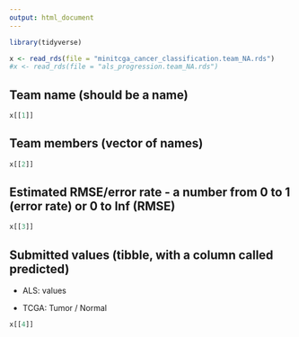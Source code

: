 ```yaml
---
output: html_document
--- 
```


```r

library(tidyverse)

x <- read_rds(file = "minitcga_cancer_classification.team_NA.rds")
#x <- read_rds(file = "als_progression.team_NA.rds")

```

## Team name (should be a name)

```r
x[[1]]
```

## Team members (vector of names)

```r
x[[2]]
```

## Estimated RMSE/error rate - a number from 0 to 1 (error rate) or 0 to Inf (RMSE)

```r
x[[3]]
```

## Submitted values (tibble, with a column called predicted)

* ALS: values

* TCGA: Tumor / Normal

```r

x[[4]]

```

